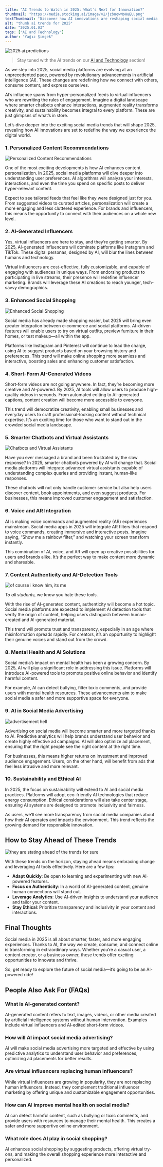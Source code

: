 ```yaml
---
title: "AI Trends to Watch in 2025: What’s Next for Innovation?"
thumbnail: "https://media.stockimg.ai/image/v2/jzbnqwNoHuEU.png"
textThumbnail: "Discover how AI innovations are reshaping social media in 2025, from personalized content and virtual influencers to smarter chatbots and sustainable practices."
alt: "thumb ai trends for 2025"
date: "2025.01.03"
tags: ["AI and Technology"]
author: "Yağız Şimşek"
---
```


![2025 ai predictions](https://media.stockimg.ai/image/v2/jzbnqwNoHuEU.png)

> Stay tuned with the AI trends on our [AI and Technology](https://stockimg.ai/blog/ai-and-technology) section!

As we step into 2025, social media platforms are evolving at an unprecedented pace, powered by revolutionary advancements in artificial intelligence (AI). These changes are redefining how we connect with others, consume content, and express ourselves. 

AI’s influence spans from hyper-personalized feeds to virtual influencers who are rewriting the rules of engagement. Imagine a digital landscape where smarter chatbots enhance interactions, augmented reality transforms creativity, and sustainability becomes integral to every platform. These are just glimpses of what’s in store. 

Let’s dive deeper into the exciting social media trends that will shape 2025, revealing how AI innovations are set to redefine the way we experience the digital world.

### 1. Personalized Content Recommendations

![Personalized Content Recommendations](https://media.stockimg.ai/image/v2/Au2anS5iYqcc.png)

One of the most exciting developments is how AI enhances content personalization. In 2025, social media platforms will dive deeper into understanding user preferences. AI algorithms will analyze your interests, interactions, and even the time you spend on specific posts to deliver hyper-relevant content. 

Expect to see tailored feeds that feel like they were designed just for you. From suggested videos to curated articles, personalization will create a more engaging and less cluttered experience. For brands and influencers, this means the opportunity to connect with their audiences on a whole new level.

### 2. AI-Generated Influencers

Yes, virtual influencers are here to stay, and they’re getting smarter. By 2025, AI-generated influencers will dominate platforms like Instagram and TikTok. These digital personas, designed by AI, will blur the lines between humans and technology. 

Virtual influencers are cost-effective, fully customizable, and capable of engaging with audiences in unique ways. From endorsing products to participating in live streams, their presence will redefine influencer marketing. Brands will leverage these AI creations to reach younger, tech-savvy demographics.

### 3. Enhanced Social Shopping

![Enhanced Social Shopping](https://media.stockimg.ai/image/v2/jPU0qhr7fIMN.png)

Social media has already made shopping easier, but 2025 will bring even greater integration between e-commerce and social platforms. AI-driven features will enable users to try on virtual outfits, preview furniture in their homes, or test makeup—all within the app. 

Platforms like Instagram and Pinterest will continue to lead the charge, using AI to suggest products based on your browsing history and preferences. This trend will make online shopping more seamless and interactive, boosting sales and enhancing customer satisfaction.

### 4. Short-Form AI-Generated Videos

Short-form videos are not going anywhere. In fact, they’re becoming more creative and AI-powered. By 2025, AI tools will allow users to produce high-quality videos in seconds. From automated editing to AI-generated captions, content creation will become more accessible to everyone. 

This trend will democratize creativity, enabling small businesses and everyday users to craft professional-looking content without technical expertise. It’s an exciting time for those who want to stand out in the crowded social media landscape.

### 5. Smarter Chatbots and Virtual Assistants

![Chatbots and Virtual Assistants](https://media.stockimg.ai/image/v2/BhXe40QoMIOQ.png)

Have you ever messaged a brand and been frustrated by the slow response? In 2025, smarter chatbots powered by AI will change that. Social media platforms will integrate advanced virtual assistants capable of understanding complex queries and providing instant, human-like responses.

These chatbots will not only handle customer service but also help users discover content, book appointments, and even suggest products. For businesses, this means improved customer engagement and satisfaction.

### 6. Voice and AR Integration

AI is making voice commands and augmented reality (AR) experiences mainstream. Social media apps in 2025 will integrate AR filters that respond to voice commands, creating immersive and interactive posts. Imagine saying, “Show me a rainbow filter,” and watching your screen transform instantly.

This combination of AI, voice, and AR will open up creative possibilities for users and brands alike. It’s the perfect way to make content more dynamic and shareable.

### 7. Content Authenticity and AI-Detection Tools

![of course i know him, its me](https://media.stockimg.ai/image/v2/2WnWAnJRiJVo.png)

*To all students,* we know you hate these tools.

With the rise of AI-generated content, authenticity will become a hot topic. Social media platforms are expected to implement AI detection tools that verify the origin of content, helping users distinguish between human-created and AI-generated material.

This trend will promote trust and transparency, especially in an age where misinformation spreads rapidly. For creators, it’s an opportunity to highlight their genuine voices and stand out from the crowd.

### 8. Mental Health and AI Solutions

Social media’s impact on mental health has been a growing concern. By 2025, AI will play a significant role in addressing this issue. Platforms will introduce AI-powered tools to promote positive online behavior and identify harmful content.

For example, AI can detect bullying, filter toxic comments, and provide users with mental health resources. These advancements aim to make social media a safer and more supportive space for everyone.

### 9. AI in Social Media Advertising

![advertisement hell](https://media.stockimg.ai/image/v2/2Pk5oMiqdtsh.png)

Advertising on social media will become smarter and more targeted thanks to AI. Predictive analytics will help brands understand user behavior and create highly effective ad campaigns. AI will also optimize ad placement, ensuring that the right people see the right content at the right time.

For businesses, this means higher returns on investment and improved audience engagement. Users, on the other hand, will benefit from ads that feel less intrusive and more relevant.

### 10. Sustainability and Ethical AI

In 2025, the focus on sustainability will extend to AI and social media practices. Platforms will adopt eco-friendly AI technologies that reduce energy consumption. Ethical considerations will also take center stage, ensuring AI systems are designed to promote inclusivity and fairness.

As users, we’ll see more transparency from social media companies about how their AI operates and impacts the environment. This trend reflects the growing demand for responsible innovation.

## How to Stay Ahead of These Trends

![they are stating ahead of the trends for sure](https://media.stockimg.ai/image/v2/KyLDvgsQOFTi.png)

With these trends on the horizon, staying ahead means embracing change and leveraging AI tools effectively. Here are a few tips:
- **Adapt Quickly**: Be open to learning and experimenting with new AI-powered features.
- **Focus on Authenticity**: In a world of AI-generated content, genuine human connections will stand out.
- **Leverage Analytics**: Use AI-driven insights to understand your audience and tailor your content.
- **Stay Ethical**: Prioritize transparency and inclusivity in your content and interactions.

## Final Thoughts

Social media in 2025 is all about smarter, faster, and more engaging experiences. Thanks to AI, the way we create, consume, and connect online is transforming in extraordinary ways. Whether you’re a casual user, a content creator, or a business owner, these trends offer exciting opportunities to innovate and thrive. 

So, get ready to explore the future of social media—it’s going to be an AI-powered ride!

## People Also Ask For (FAQs)

### What is AI-generated content?
AI-generated content refers to text, images, videos, or other media created by artificial intelligence systems without human intervention. Examples include virtual influencers and AI-edited short-form videos.

### How will AI impact social media advertising?
AI will make social media advertising more targeted and effective by using predictive analytics to understand user behavior and preferences, optimizing ad placements for better results.

### Are virtual influencers replacing human influencers?
While virtual influencers are growing in popularity, they are not replacing human influencers. Instead, they complement traditional influencer marketing by offering unique and customizable engagement opportunities.

### How can AI improve mental health on social media?
AI can detect harmful content, such as bullying or toxic comments, and provide users with resources to manage their mental health. This creates a safer and more supportive online environment.

### What role does AI play in social shopping?
AI enhances social shopping by suggesting products, offering virtual try-ons, and making the overall shopping experience more interactive and personalized.